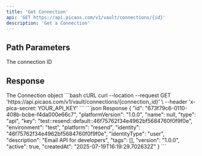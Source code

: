 ---
title: 'Get Connection'
api: 'GET https://api.picaos.com/v1/vault/connections/{id}'
description: 'Get a Connection'
---

## Path Parameters

<ParamField path="id" type="string" required>
  The connection ID
</ParamField>

## Response

<ResponseField name="connection" type="Connection">
  The Connection object
</ResponseField>

<RequestExample>
```bash cURL
curl --location --request GET 'https://api.picaos.com/v1/vault/connections/{connection_id}' \
--header 'x-pica-secret: YOUR_API_KEY'
```
</RequestExample>

<ResponseExample>
```json Response
{
  "id": "673f79c6-0110-408b-bcbe-f4da000e66c7",
  "platformVersion": "1.0.0",
  "name": null,
  "type": "api",
  "key": "test::resend::default::46f75762f34e4962bf5684760f0f9f0e",
  "environment": "test",
  "platform": "resend",
  "identity": "46f75762f34e4962bf5684760f0f9f0e",
  "identityType": "user",
  "description": "Email API for developers",
  "tags": [],
  "version": "1.0.0",
  "active": true,
  "createdAt": "2025-07-19T16:19:29.702632Z"
}
```
</ResponseExample>
